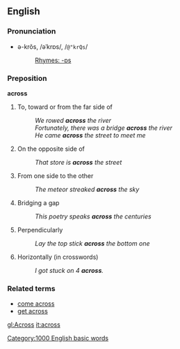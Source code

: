 == English ==
=== Pronunciation ===
*ə-krŏs, /əˈkrɒs/, /<tt>@"krQs</tt>/
*:[[Rhymes:English:-ɒs|Rhymes: -ɒs]]

=== Preposition ===
'''across'''

# To, toward or from the far side of
#: ''We rowed '''across''' the river''
#: ''Fortunately, there was a bridge '''across''' the river''
#: ''He came '''across''' the street to meet me''
# On the opposite side of
#: ''That store is '''across''' the street''
# From one side to the other
#: ''The meteor streaked '''across''' the sky''
# Bridging a gap
#: ''This poetry speaks '''across''' the centuries''
# Perpendicularly
#: ''Lay the top stick '''across''' the bottom one''
# Horizontally (in crosswords)
#: ''I got stuck on 4 '''across'''.''

=== Related terms ===
*[[come across]]
*[[get across]]

[[Category:1000 English basic words]]

[[gl:Across]]
[[it:across]]